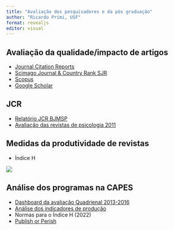```yaml
---
title: "Avaliação dos pesquisadores e da pós graduação"
author: "Ricardo Primi, USF"
format: revealjs
editor: visual
---
```


## Avaliação da qualidade/impacto de artigos

-   [Journal Citation Reports](https://clarivate.com/webofsciencegroup/solutions/journal-citation-reports/)
-   [Scimago Journal & Country Rank SJR](https://www.scimagojr.com/journalrank.php?area=3200&country=BR&scielo=false)
-   [Scopus](https://www.scopus.com/home.uri)
-   [Google Scholar](https://scholar.google.com/)

## JCR

-   [Relatório JCR BJMSP](https://github.com/rprimi/producao_web/blob/main/doc/BJMSP%20InCites%20Journal%20Citation%20Reports.pdf)
-   [Avaliação das revistas de psicologia 2011](https://github.com/rprimi/producao_web/blob/main/doc/JCR-2011%20Psico.pdf)

## Medidas da produtividade de revistas

-   Índice H

![](images/paste-2712FB84.png){fig-align="center"}

## Análise dos programas na CAPES
-   [Dashboard da avaliação Quadrienal 2013-2016](https://rprimi.shinyapps.io/capes_psico/)
-   [Análise dos indicadores de produção](http://www.labape.com.br/rprimi/producao/pi.html)
-   Normas para o Índice H (2022)
-   [Publish or Perish](http://www.harzing.com/pop.htm) 

